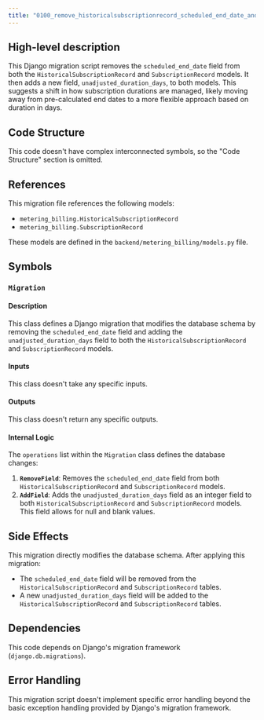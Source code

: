 ```yaml
---
title: "0100_remove_historicalsubscriptionrecord_scheduled_end_date_and_more.py"
---
```


## High-level description
This Django migration script removes the `scheduled_end_date` field from both the `HistoricalSubscriptionRecord` and `SubscriptionRecord` models. It then adds a new field, `unadjusted_duration_days`, to both models. This suggests a shift in how subscription durations are managed, likely moving away from pre-calculated end dates to a more flexible approach based on duration in days.

## Code Structure
This code doesn't have complex interconnected symbols, so the "Code Structure" section is omitted.

## References
This migration file references the following models:

* `metering_billing.HistoricalSubscriptionRecord`
* `metering_billing.SubscriptionRecord`

These models are defined in the `backend/metering_billing/models.py` file.

## Symbols

### `Migration`
#### Description
This class defines a Django migration that modifies the database schema by removing the `scheduled_end_date` field and adding the `unadjusted_duration_days` field to both the `HistoricalSubscriptionRecord` and `SubscriptionRecord` models.

#### Inputs
This class doesn't take any specific inputs.

#### Outputs
This class doesn't return any specific outputs.

#### Internal Logic
The `operations` list within the `Migration` class defines the database changes:

1. **`RemoveField`**: Removes the `scheduled_end_date` field from both `HistoricalSubscriptionRecord` and `SubscriptionRecord` models.
2. **`AddField`**: Adds the `unadjusted_duration_days` field as an integer field to both `HistoricalSubscriptionRecord` and `SubscriptionRecord` models. This field allows for null and blank values.

## Side Effects
This migration directly modifies the database schema. After applying this migration:

* The `scheduled_end_date` field will be removed from the `HistoricalSubscriptionRecord` and `SubscriptionRecord` tables.
* A new `unadjusted_duration_days` field will be added to the `HistoricalSubscriptionRecord` and `SubscriptionRecord` tables.

## Dependencies
This code depends on Django's migration framework (`django.db.migrations`).

## Error Handling
This migration script doesn't implement specific error handling beyond the basic exception handling provided by Django's migration framework.
